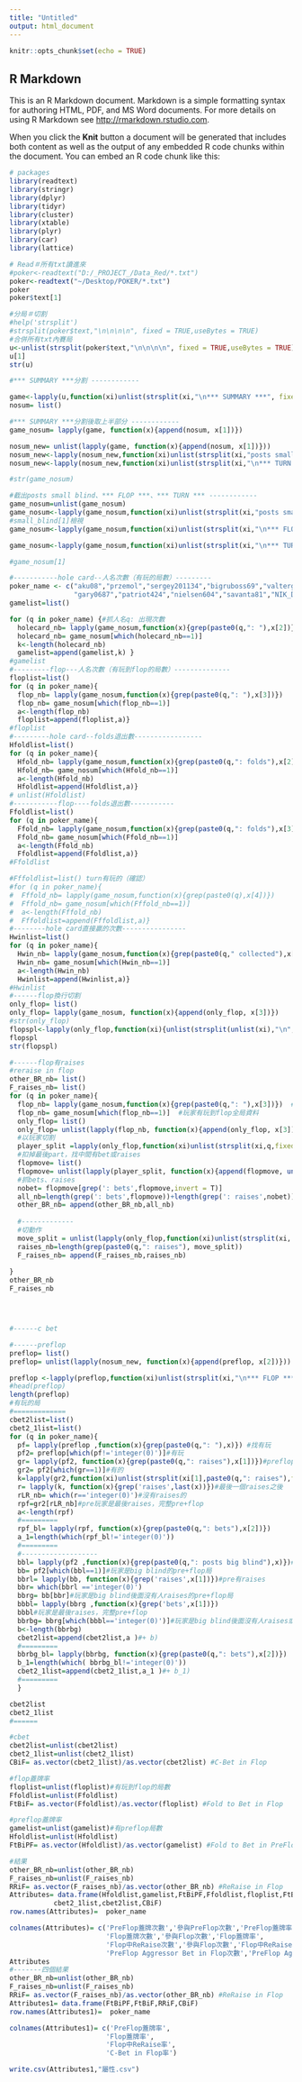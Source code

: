 ```yaml
---
title: "Untitled"
output: html_document
---
```


```r
knitr::opts_chunk$set(echo = TRUE)
```

## R Markdown

This is an R Markdown document. Markdown is a simple formatting syntax for authoring HTML, PDF, and MS Word documents. For more details on using R Markdown see <http://rmarkdown.rstudio.com>.

When you click the **Knit** button a document will be generated that includes both content as well as the output of any embedded R code chunks within the document. You can embed an R code chunk like this:

```r
# packages
library(readtext)
library(stringr)
library(dplyr)
library(tidyr)
library(cluster)
library(xtable)
library(plyr)
library(car)
library(lattice)

# Read＃所有txt讀進來
#poker<-readtext("D:/_PROJECT_/Data_Red/*.txt")
poker<-readtext("~/Desktop/POKER/*.txt")
poker
poker$text[1]

#分局＃切割
#help('strsplit')
#strsplit(poker$text,"\n\n\n\n", fixed = TRUE,useBytes = TRUE)
#合併所有txt內賽局
u<-unlist(strsplit(poker$text,"\n\n\n\n", fixed = TRUE,useBytes = TRUE))
u[1]
str(u)

#*** SUMMARY ***分割 ------------

game<-lapply(u,function(xi)unlist(strsplit(xi,"\n*** SUMMARY ***", fixed = TRUE,useBytes = TRUE)))
nosum= list()

#*** SUMMARY ***分割後取上半部分 ------------
game_nosum= lapply(game, function(x){append(nosum, x[1])})

nosum_new= unlist(lapply(game, function(x){append(nosum, x[1])}))
nosum_new<-lapply(nosum_new,function(xi)unlist(strsplit(xi,"posts small blind", fixed = TRUE,useBytes = TRUE)))
nosum_new<-lapply(nosum_new,function(xi)unlist(strsplit(xi,"\n*** TURN ***", fixed = TRUE,useBytes = TRUE)))

#str(game_nosum)

#截出posts small blind、*** FLOP ***、*** TURN *** ------------
game_nosum=unlist(game_nosum)
game_nosum<-lapply(game_nosum,function(xi)unlist(strsplit(xi,"posts small blind", fixed = TRUE,useBytes = TRUE)))
#small_blind[1]檢視
game_nosum<-lapply(game_nosum,function(xi)unlist(strsplit(xi,"\n*** FLOP ***", fixed = TRUE,useBytes = TRUE)))

game_nosum<-lapply(game_nosum,function(xi)unlist(strsplit(xi,"\n*** TURN ***", fixed = TRUE,useBytes = TRUE)))

#game_nosum[1]

#-----------hole card--人名次數（有玩的局數）---------
poker_name <- c("aku08","przemol","sergey201134","bigruboss69","valterghetti",
                "gary0687","patriot424","nielsen604","savanta81","NIK_DEPUTAT")
gamelist=list() 

for (q in poker_name) {#抓人名q: 出現次數
  holecard_nb= lapply(game_nosum,function(x){grep(paste0(q,": "),x[2])})  
  holecard_nb= game_nosum[which(holecard_nb==1)]  
  k<-length(holecard_nb)
  gamelist=append(gamelist,k) }
#gamelist
#---------flop---人名次數（有玩到flop的局數）--------------
floplist=list() 
for (q in poker_name){
  flop_nb= lapply(game_nosum,function(x){grep(paste0(q,": "),x[3])})  
  flop_nb= game_nosum[which(flop_nb==1)]  
  a<-length(flop_nb)
  floplist=append(floplist,a)}
#floplist
#---------hole card--folds退出數-----------------
Hfoldlist=list() 
for (q in poker_name){
  Hfold_nb= lapply(game_nosum,function(x){grep(paste0(q,": folds"),x[2])})  
  Hfold_nb= game_nosum[which(Hfold_nb==1)]  
  a<-length(Hfold_nb)
  Hfoldlist=append(Hfoldlist,a)}
# unlist(Hfoldlist)
#-----------flop----folds退出數-----------
Ffoldlist=list() 
for (q in poker_name){
  Ffold_nb= lapply(game_nosum,function(x){grep(paste0(q,": folds"),x[3])})  
  Ffold_nb= game_nosum[which(Ffold_nb==1)]  
  a<-length(Ffold_nb)
  Ffoldlist=append(Ffoldlist,a)}
#Ffoldlist

#Fffoldlist=list() turn有玩的（確認）
#for (q in poker_name){
#  Fffold_nb= lapply(game_nosum,function(x){grep(paste0(q),x[4])})  
#  Fffold_nb= game_nosum[which(Fffold_nb==1)]  
#  a<-length(Fffold_nb)
#  Fffoldlist=append(Fffoldlist,a)}
#--------hole card直接贏的次數----------------
Hwinlist=list() 
for (q in poker_name){
  Hwin_nb= lapply(game_nosum,function(x){grep(paste0(q," collected"),x[2])})  
  Hwin_nb= game_nosum[which(Hwin_nb==1)]  
  a<-length(Hwin_nb)
  Hwinlist=append(Hwinlist,a)}
#Hwinlist
#------flop換行切割
only_flop= list()
only_flop= lapply(game_nosum, function(x){append(only_flop, x[3])})
#str(only_flop)
flopspl<-lapply(only_flop,function(xi){unlist(strsplit(unlist(xi),"\n", fixed = TRUE,useBytes = TRUE))})
flopspl
str(flopspl)

#------flop有raises
#reraise in flop
other_BR_nb= list()
F_raises_nb= list()
for (q in poker_name){
  flop_nb= lapply(game_nosum,function(x){grep(paste0(q,": "),x[3])})  #玩家有玩到flop (logical)
  flop_nb= game_nosum[which(flop_nb==1)]  #玩家有玩到flop全局資料
  only_flop= list()
  only_flop= unlist(lapply(flop_nb, function(x){append(only_flop, x[3])})) #玩家有玩到flop的flop資料
  #以玩家切割
  player_split =lapply(only_flop,function(xi)unlist(strsplit(xi,q,fixed = TRUE,useBytes = TRUE)))
  #扣掉最後part，找中間有bet或raises
  flopmove= list()
  flopmove= unlist(lapply(player_split, function(x){append(flopmove, unlist(x)[1:length(unlist(x))-1])}))
  #抓bets、raises
  nobet= flopmove[grep(': bets',flopmove,invert = T)]
  all_nb=length(grep(': bets',flopmove))+length(grep(': raises',nobet))
  other_BR_nb= append(other_BR_nb,all_nb)
  
  #-------------
  #切動作
  move_split = unlist(lapply(only_flop,function(xi)unlist(strsplit(xi,'\n',fixed = TRUE,useBytes = TRUE))))
  raises_nb=length(grep(paste0(q,": raises"), move_split))
  F_raises_nb= append(F_raises_nb,raises_nb)
  
}
other_BR_nb
F_raises_nb




#------c bet

#------preflop
preflop= list()
preflop= unlist(lapply(nosum_new, function(x){append(preflop, x[2])}))

preflop <-lapply(preflop,function(xi)unlist(strsplit(xi,"\n*** FLOP ***", fixed = TRUE,useBytes = TRUE)))
#head(preflop)
length(preflop)
#有玩的局
#=============
cbet2list=list() 
cbet2_1list=list()
for (q in poker_name){
  pf= lapply(preflop ,function(x){grep(paste0(q,": "),x)}) #找有玩 
  pf2= preflop[which(pf!='integer(0)')]#有玩
  gr= lapply(pf2, function(x){grep(paste0(q,": raises"),x[1])})#preflop有raises邏輯式
  gr2= pf2[which(gr==1)]#有的
  k=lapply(gr2,function(xi)unlist(strsplit(xi[1],paste0(q,": raises"),fixed = TRUE,useBytes = TRUE)))#以玩家raise切割
  r= lapply(k, function(x){grep('raises',last(x))})#最後一個raises之後
  rLR_nb= which(r=='integer(0)')#沒有raises的
  rpf=gr2[rLR_nb]#pre玩家是最後raises，完整pre+flop
  a<-length(rpf)
  #=========
  rpf_bl= lapply(rpf, function(x){grep(paste0(q,": bets"),x[2])})
  a_1=length(which(rpf_bl!='integer(0)'))
  #=========
  #-------------------
  bbl= lapply(pf2 ,function(x){grep(paste0(q,": posts big blind"),x)})#找是posts big blind局 
  bb= pf2[which(bbl==1)]#玩家是big blind的pre+flop局
  bbrl= lapply(bb, function(x){grep('raises',x[1])})#pre有raises
  bbr= which(bbrl =='integer(0)')
  bbrg= bb[bbr]#玩家是big blind後面沒有人raises的pre+flop局
  bbbl= lapply(bbrg ,function(x){grep('bets',x[1])})  
  bbbl#玩家是最後raises，完整pre+flop
  bbrbg= bbrg[which(bbbl=='integer(0)')]#玩家是big blind後面沒有人raises或bets的pre+flop局
  b<-length(bbrbg)
  cbet2list=append(cbet2list,a )#+ b)
  #=========
  bbrbg_bl= lapply(bbrbg, function(x){grep(paste0(q,": bets"),x[2])})
  b_1=length(which( bbrbg_bl!='integer(0)'))
  cbet2_1list=append(cbet2_1list,a_1 )#+ b_1)
  #=========
  }

cbet2list
cbet2_1list
#======

#cbet
cbet2list=unlist(cbet2list)
cbet2_1list=unlist(cbet2_1list)
CBiF= as.vector(cbet2_1list)/as.vector(cbet2list) #C-Bet in Flop

#flop蓋牌率
floplist=unlist(floplist)#有玩到flop的局數
Ffoldlist=unlist(Ffoldlist)
FtBiF= as.vector(Ffoldlist)/as.vector(floplist) #Fold to Bet in Flop

#preflop蓋牌率
gamelist=unlist(gamelist)#有preflop局數
Hfoldlist=unlist(Hfoldlist)
FtBiPF= as.vector(Hfoldlist)/as.vector(gamelist) #Fold to Bet in PreFlop

#結果
other_BR_nb=unlist(other_BR_nb)
F_raises_nb=unlist(F_raises_nb)
RRiF= as.vector(F_raises_nb)/as.vector(other_BR_nb) #ReRaise in Flop
Attributes= data.frame(Hfoldlist,gamelist,FtBiPF,Ffoldlist,floplist,FtBiF,F_raises_nb,other_BR_nb,RRiF,
           cbet2_1list,cbet2list,CBiF)
row.names(Attributes)=  poker_name

colnames(Attributes)= c('PreFlop蓋牌次數','參與PreFlop次數','PreFlop蓋牌率',
                        'Flop蓋牌次數','參與Flop次數','Flop蓋牌率',
                        'Flop中ReRaise次數','參與Flop次數','Flop中ReRaise率',
                        'PreFlop Aggressor Bet in Flop次數','PreFlop Aggressive次數','C-Bet in Flop率')
Attributes
#-------四個結果
other_BR_nb=unlist(other_BR_nb)
F_raises_nb=unlist(F_raises_nb)
RRiF= as.vector(F_raises_nb)/as.vector(other_BR_nb) #ReRaise in Flop
Attributes1= data.frame(FtBiPF,FtBiF,RRiF,CBiF)
row.names(Attributes1)=  poker_name

colnames(Attributes1)= c('PreFlop蓋牌率',
                        'Flop蓋牌率',
                        'Flop中ReRaise率',
                        'C-Bet in Flop率')

write.csv(Attributes1,"屬性.csv")

```

